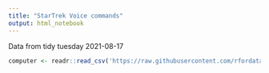 ```yaml
---
title: "StarTrek Voice commands"
output: html_notebook
---
```

Data from tidy tuesday 2021-08-17

```r
computer <- readr::read_csv('https://raw.githubusercontent.com/rfordatascience/tidytuesday/master/data/2021/2021-08-17/computer.csv')

```

